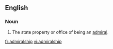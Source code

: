==English==

===Noun===
{{en-noun}}

#The state property or office of being an [[admiral]].

[[fr:admiralship]]
[[vi:admiralship]]
